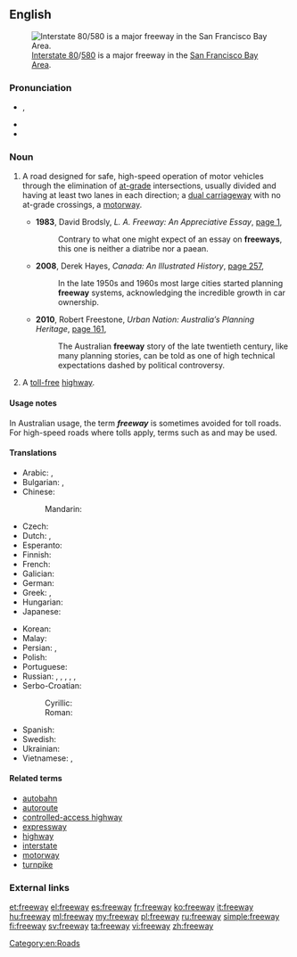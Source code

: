 ==English==
{{slim-wikipedia|lang=en}}
[[Image:I-80 Eastshore Fwy.jpg|thumb|[[w:Interstate 80|Interstate 80]]/[[w:Interstate 580 (California)|580]] is a major freeway in the [[w:San Francisco Bay Area|San Francisco Bay Area]].]]

===Pronunciation===
* {{IPA|/ˈfɹiː.wei/|lang=en}}, {{enPR|frēwā}}
* {{audio|en-us-freeway.ogg|Audio (US)|lang=en}}
* {{rhymes|iːweɪ|lang=en}}

===Noun===
{{en-noun}}

# {{context|Australia|Canada|US|lang=en}} A road designed for safe, high-speed operation of motor vehicles through the elimination of [[at-grade]] intersections, usually divided and having at least two lanes in each direction; a [[dual carriageway]] with no at-grade crossings, a [[motorway]].
#* '''1983''', David Brodsly, ''L. A. Freeway: An Appreciative Essay'', [http://books.google.com.au/books?id=Krv0fLvSc5QC&printsec=frontcover&dq=%22freeway%22|%22freeways%22+-intitle:%22%22+-inauthor:%22%22&hl=en&sa=X&ei=6kdXT_nlDcj3mAXao-meDw&redir_esc=y#v=onepage&q=%22freeway%22|%22freeways%22%20-intitle%3A%22%22%20-inauthor%3A%22%22&f=false page 1],
#*: Contrary to what one might expect of an essay on '''freeways''', this one is neither a diatribe nor a paean.
#* '''2008''', Derek Hayes, ''Canada: An Illustrated History'', [http://books.google.com.au/books?id=hrkq7t_4080C&pg=PA257&dq=%22freeway%22|%22freeways%22+canada+-intitle:%22%22+-inauthor:%22%22&hl=en&sa=X&ei=7EZXT53WM8nUmAX3-IHTDw&redir_esc=y#v=onepage&q=%22freeway%22|%22freeways%22%20canada%20-intitle%3A%22%22%20-inauthor%3A%22%22&f=false page 257],
#*: In the late 1950s and 1960s most large cities started planning '''freeway''' systems, acknowledging the incredible growth in car ownership.
#* '''2010''', Robert Freestone, ''Urban Nation: Australia′s Planning Heritage'', [http://books.google.com.au/books?id=v7PQxIjS1BQC&pg=PA161&dq=%22freeway%22|%22freeways%22+australia+-intitle:%22%22+-inauthor:%22%22&hl=en&sa=X&ei=oStXT9b6B4vjmAXyts2YDw&redir_esc=y#v=onepage&q=%22freeway%22|%22freeways%22%20australia%20-intitle%3A%22%22%20-inauthor%3A%22%22&f=false page 161],
#*: The Australian '''freeway''' story of the late twentieth century, like many planning stories, can be told as one of high technical expectations dashed by political controversy.
# A [[toll-free]] [[highway]].

====Usage notes====
In Australian usage, the term '''''freeway''''' is sometimes avoided for toll roads. For high-speed roads where tolls apply, terms such as {{term|tollway|lang=en}} and {{term|motorway|lang=en}} may be used.

====Translations====
{{trans-top|road designed for safe high-speed motoring}}
* Arabic: {{t|ar|أوتوستراد|m|tr='utustraad|sc=Arab}}, {{t|ar|طريق سريع|m|tr=Tariiq sarii`|sc=Arab}}
* Bulgarian: {{t|bg|автомагистрала|f|tr=ávtomagistrála|sc=Cyrl}}, {{t+|bg|магистрала|tr=magistrála|sc=Cyrl}}
* Chinese:
*: Mandarin: {{t+|cmn|高速公路|tr=gāosù gōnglù|sc=Hani}}
* Czech: {{t+|cs|dálnice|f}}
* Dutch: {{t+|nl|snelweg|m}}, {{t|nl|autosnelweg|m}}
* Esperanto: {{t|eo|aŭtovojo}}
* Finnish: {{t+|fi|moottoritie}}
* French: {{t+|fr|autoroute}}
* Galician: {{t+|gl|autoestrada|f}}
* German: {{t+|de|Autobahn|f}}
* Greek: {{t|el|αυτοκινητόδρομος υπερταχείας κυκλοφορίας|m|sc=Grek}}, {{t|el|[[δρόμος]] [[χωρίς]] [[διόδια]]|m}}
* Hungarian: {{t+|hu|autópálya}}
* Japanese: {{t|ja|高速道路|tr=こうそくどうろ, kōsoku dōro}}
{{trans-mid}}
* Korean: {{t+|ko|고속도로|tr=gosokdoro}}
* Malay: {{t|ms|lebuh raya}}
* Persian: {{t|fa|آزادراه|tr=âzâdrâh|sc=fa-Arab}}, {{t+|fa|اتوبان|tr=otobân|sc=fa-Arab}}
* Polish: {{t+|pl|autostrada|f}}
* Portuguese: {{t+|pt|autoestrada|f}}
* Russian: {{t+|ru|автостра́да|f}}, {{t+|ru|автомагистра́ль|f}}, {{t+|ru|автоба́н|m}}, {{t|ru|фри́вей|m}}, {{t|ru|фриве́й|m}}, {{t+|ru|магистра́ль|f}}
* Serbo-Croatian:
*: Cyrillic: {{t|sh|аутоцеста|f|sc=Cyrl}}
*: Roman: {{t+|sh|autocesta|f}}
* Spanish: {{t+|es|autopista|f}}
* Swedish: {{t+|sv|motorväg}}
* Ukrainian: {{t+|uk|автострада|f|tr=avtostráda|sc=Cyrl}}
* Vietnamese: {{t|vi|đường ô tô chính}}, {{t|vi|đường trục ô tô}}
{{trans-bottom}}

====Related terms====
* [[autobahn]]
* [[autoroute]]
* [[controlled-access highway]]
* [[expressway]]
* [[highway]]
* [[interstate]]
* [[motorway]]
* [[turnpike]]

===External links===
{{projectlinks|pedia|lang1=en|page1=Freeway}}

[[Category:en:Roads]]

[[et:freeway]]
[[el:freeway]]
[[es:freeway]]
[[fr:freeway]]
[[ko:freeway]]
[[it:freeway]]
[[hu:freeway]]
[[ml:freeway]]
[[my:freeway]]
[[pl:freeway]]
[[ru:freeway]]
[[simple:freeway]]
[[fi:freeway]]
[[sv:freeway]]
[[ta:freeway]]
[[vi:freeway]]
[[zh:freeway]]